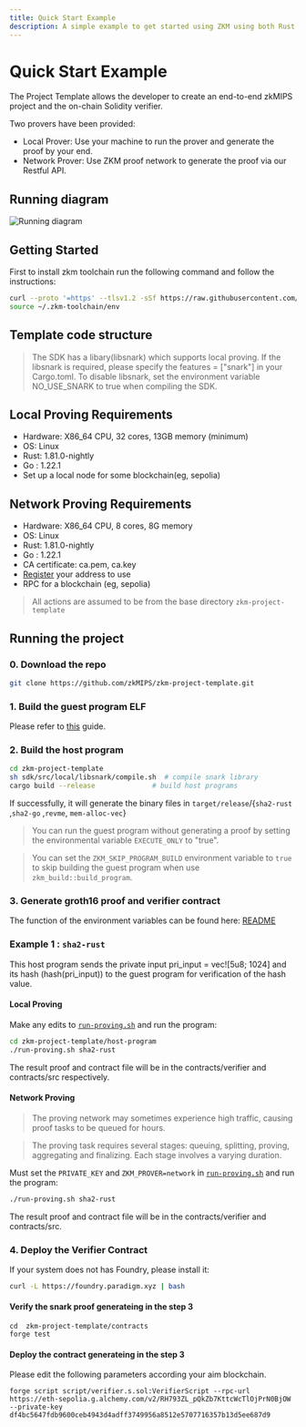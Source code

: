 ---
title: Quick Start Example
description: A simple example to get started using ZKM using both Rust and Golang
---


# Quick Start Example

<Cards>
  <Card title="ZKM Project Template" href="https://github.com/zkMIPS/zkm-project-template" arrow />
</Cards>

The Project Template allows the developer to create an end-to-end zkMIPS project and the on-chain Solidity verifier.

Two provers have been provided:

- Local Prover: Use your machine to run the prover and generate the proof by your end.
- Network Prover: Use ZKM proof network to generate the proof via our Restful API. 

## Running diagram

<Image
  src="/assets/temp-run-diagram.png"
  alt="Running diagram"
  width={1000}
  height={1000}
/>

## Getting Started

First to install zkm toolchain run the following command and follow the instructions:
```sh
curl --proto '=https' --tlsv1.2 -sSf https://raw.githubusercontent.com/zkMIPS/toolchain/refs/heads/main/setup.sh | sh
source ~/.zkm-toolchain/env
```

## Template code structure


> The SDK has a libary(libsnark) which supports local proving. If the libsnark is required, please specify the features = ["snark"] in your Cargo.toml. To disable libsnark, set the environment variable NO_USE_SNARK to true when compiling the SDK.

## Local Proving Requirements

- Hardware: X86_64 CPU, 32 cores, 13GB memory (minimum)
- OS: Linux
- Rust: 1.81.0-nightly
- Go : 1.22.1
- Set up a local node for some blockchain(eg, sepolia)

## Network Proving Requirements

- Hardware: X86_64 CPU, 8 cores, 8G memory
- OS: Linux
- Rust: 1.81.0-nightly
- Go : 1.22.1
- CA certificate: ca.pem, ca.key
- [Register](https://www.zkm.io/apply) your address to use
- RPC for a blockchain (eg, sepolia)


> All actions are assumed to be from the base directory `zkm-project-template`

## Running the project

### 0. Download the repo

```sh
git clone https://github.com/zkMIPS/zkm-project-template.git
```

### 1. Build the guest program ELF

Please refer to [this](https://github.com/zkMIPS/zkm-project-template/blob/main/guest-program/README.md) guide.

### 2. Build the host program

```sh
cd zkm-project-template
sh sdk/src/local/libsnark/compile.sh  # compile snark library
cargo build --release              # build host programs
```

If successfully, it will generate the binary files in `target/release`/{`sha2-rust` ,`sha2-go` ,`revme`, `mem-alloc-vec`}


> You can run the guest program without generating a proof by setting the environmental variable `EXECUTE_ONLY` to "true".

> You can set the `ZKM_SKIP_PROGRAM_BUILD` environment variable to `true` to skip building the guest program when use `zkm_build::build_program`.

### 3. Generate groth16 proof and verifier contract

The function of the environment variables can be found here: [README](https://github.com/zkMIPS/zkm-project-template/blob/main/README.md#3-generate-groth16-proof-and-verifier-contract)

### Example 1 : `sha2-rust`

This host program sends the private input pri_input = vec![5u8; 1024] and its hash (hash(pri_input)) to the guest program for verification of the hash value.

#### Local Proving

Make any edits to [`run-proving.sh`](https://github.com/zkMIPS/zkm-project-template/blob/main/host-program/run-proving.sh) and run the program:

```sh
cd zkm-project-template/host-program
./run-proving.sh sha2-rust
```

The result proof and contract file will be in the contracts/verifier and contracts/src respectively.

#### Network Proving

> The proving network may sometimes experience high traffic, causing proof tasks to be queued for hours.

> The proving task requires several stages: queuing, splitting, proving, aggregating and finalizing. Each stage involves a varying duration.

Must set the `PRIVATE_KEY` and `ZKM_PROVER=network` in [`run-proving.sh`](https://github.com/zkMIPS/zkm-project-template/blob/main/host-program/run-proving.sh) and run the program:

```sh
./run-proving.sh sha2-rust
```

The result proof and contract file will be in the contracts/verifier and contracts/src.

### 4. Deploy the Verifier Contract

If your system does not has Foundry, please install it:

```sh
curl -L https://foundry.paradigm.xyz | bash
```
#### Verify the snark proof generateing in the step 3

```
cd  zkm-project-template/contracts
forge test
```

#### Deploy the contract generateing in the step 3

Please edit the following parameters according your aim blockchain.

```
forge script script/verifier.s.sol:VerifierScript --rpc-url https://eth-sepolia.g.alchemy.com/v2/RH793ZL_pQkZb7KttcWcTlOjPrN0BjOW --private-key df4bc5647fdb9600ceb4943d4adff3749956a8512e5707716357b13d5ee687d9
```
